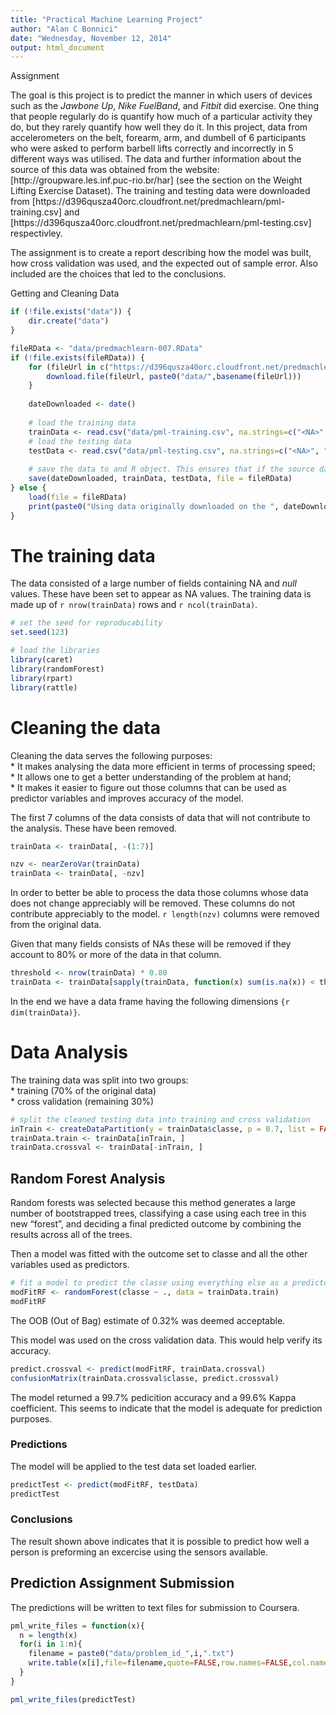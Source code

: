 ```yaml
---
title: "Practical Machine Learning Project"
author: "Alan C Bonnici"
date: "Wednesday, November 12, 2014"
output: html_document
---
```


Assignment

The goal is this project is to predict the manner in which users of devices such as the *Jawbone Up*, *Nike FuelBand*, and *Fitbit* did exercise. One thing that people regularly do is quantify how much of a particular activity they do, but they rarely quantify how well they do it. In this project, data from accelerometers on the belt, forearm, arm, and dumbell of 6 participants who were asked to perform barbell lifts correctly and incorrectly in 5 different ways was utilised. The data and further information about the source of this data was obtained from the website: [http://groupware.les.inf.puc-rio.br/har] (see the section on the Weight Lifting Exercise Dataset). The training and testing data were downloaded from [https://d396qusza40orc.cloudfront.net/predmachlearn/pml-training.csv] and [https://d396qusza40orc.cloudfront.net/predmachlearn/pml-testing.csv] respectivley.

The assignment is to create a report describing how the model was built, how cross validation was used, and the expected out of sample error. Also included are the choices that led to the conclusions.

Getting and Cleaning Data

```r
if (!file.exists("data")) {
    dir.create("data")
}

fileRData <- "data/predmachlearn-007.RData"
if (!file.exists(fileRData)) {
    for (fileUrl in c("https://d396qusza40orc.cloudfront.net/predmachlearn/pml-training.csv", "https://d396qusza40orc.cloudfront.net/predmachlearn/pml-testing.csv")) {
        download.file(fileUrl, paste0("data/",basename(fileUrl)))
    }
    
    dateDownloaded <- date()
    
    # load the training data
    trainData <- read.csv("data/pml-training.csv", na.strings=c("<NA>", "NA",""))
    # load the testing data
    testData <- read.csv("data/pml-testing.csv", na.strings=c("<NA>", "NA",""))
    
    # save the data to and R object. This ensures that if the source data is deleted or altered the results are reproducable.
    save(dateDownloaded, trainData, testData, file = fileRData)
} else {
    load(file = fileRData)
    print(paste0("Using data originally downloaded on the ", dateDownloaded))
}
```

# The training data

The data consisted of a large number of fields containing NA and *null* values. These have been set to appear as NA values. The training data is made up of `r nrow(trainData)` rows and `r ncol(trainData)`.  

```r
# set the seed for reproducability
set.seed(123)

# load the libraries
library(caret)
library(randomForest)
library(rpart)
library(rattle)
```

# Cleaning the data

Cleaning the data serves the following purposes:  
* It makes analysing the data more efficient in terms of processing speed;    
* It allows one to get a better understanding of the problem at hand;  
* It makes it easier to figure out those columns that can be used as predictor variables and improves accuracy of the model.

The first 7 columns of the data consists of data that will not contribute to the analysis. These have been removed.

```r
trainData <- trainData[, -(1:7)]
```

```r
nzv <- nearZeroVar(trainData)
trainData <- trainData[, -nzv]
```

In order to better be able to process the data those columns whose data does not change appreciably will be removed. These columns do not contribute appreciably to the model. `r length(nzv)` columns were removed from the original data.

Given that many fields consists of NAs these will be removed if they account to 80% or more of the data in that column.

```r
threshold <- nrow(trainData) * 0.80
trainData <- trainData[sapply(trainData, function(x) sum(is.na(x)) < threshold)]
```

In the end we have a data frame having the following dimensions `{r dim(trainData)}`.

# Data Analysis

The training data was split into two groups:  
* training (70% of the original data)  
* cross validation (remaining 30%)

```r
# split the cleaned testing data into training and cross validation
inTrain <- createDataPartition(y = trainData$classe, p = 0.7, list = FALSE)
trainData.train <- trainData[inTrain, ]
trainData.crossval <- trainData[-inTrain, ] 
```

## Random Forest Analysis
Random forests was selected because this method generates a large number of bootstrapped trees, classifying a case using each tree in this new "forest", and deciding a final predicted outcome by combining the results across all of the trees.

Then a model was fitted with the outcome set to classe and all the other variables used as predictors.

```r
# fit a model to predict the classe using everything else as a predictor
modFitRF <- randomForest(classe ~ ., data = trainData.train)
modFitRF
```

The OOB (Out of Bag) estimate of 0.32% was deemed acceptable.

This model was used on the cross validation data. This would help verify its accuracy.

```r
predict.crossval <- predict(modFitRF, trainData.crossval)
confusionMatrix(trainData.crossval$classe, predict.crossval)
```

The model returned a 99.7% pedicition accuracy and a 99.6% Kappa coefficient. This seems to indicate that the model is adequate for prediction purposes.

### Predictions
The model will be applied to the test data set loaded earlier.

```r
predictTest <- predict(modFitRF, testData)
predictTest
```

### Conclusions
The result shown above indicates that it is possible to predict how well a person is preforming an excercise using the sensors available. 

## Prediction Assignment Submission

The predictions will be written to text files for submission to Coursera.

```r
pml_write_files = function(x){
  n = length(x)
  for(i in 1:n){
    filename = paste0("data/problem_id_",i,".txt")
    write.table(x[i],file=filename,quote=FALSE,row.names=FALSE,col.names=FALSE)
  }
}

pml_write_files(predictTest)
```